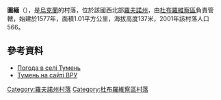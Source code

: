 {{coord|51|47|8|N|26|39|5|E|scale:30000|display=title}}

'''圖緬'''（{{lang-uk|Тумень}}），是[[烏克蘭|烏克蘭]]的村落，位於該國西北部[[羅夫諾州|羅夫諾州]]，由[[杜布羅維察區|杜布羅維察區]]負責管轄，始建於1577年，面積1.01平方公里，海拔高度137米，2001年該村落人口566。

==參考資料==
* [http://weather.in.ua/ua/rovenskaja/26621 Погода в селі Тумень] {{Wayback|url=http://weather.in.ua/ua/rovenskaja/26621 |date=20160305071640 }}
* [http://w1.c1.rada.gov.ua/pls/z7502/A005?rf7571=27559 Тумень на сайті ВРУ]{{dead link|date=2017年12月 |bot=InternetArchiveBot |fix-attempted=yes }}

{{DEFAULTSORT:Тумень}}
[[Category:羅夫諾州村落|Category:羅夫諾州村落]]
[[Category:杜布羅維察區村落|Category:杜布羅維察區村落]]


{{Rivne-geo-stub}}